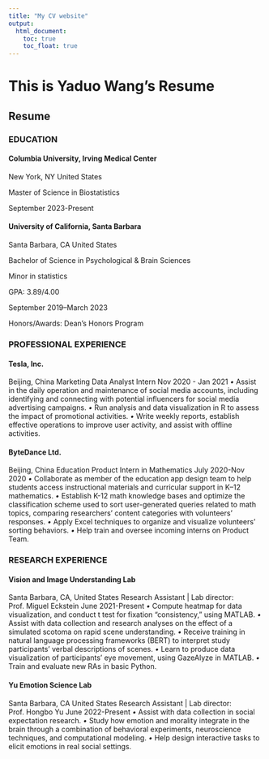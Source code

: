 ```yaml
---
title: "My CV website"
output: 
  html_document:
    toc: true
    toc_float: true
---
```


# This is Yaduo Wang's Resume

## Resume

### EDUCATION


#### Columbia University, Irving Medical Center    

New York, NY United States

Master of Science in Biostatistics

September 2023-Present


#### University of California, Santa Barbara   

Santa Barbara, CA United States

Bachelor of Science in Psychological & Brain Sciences

Minor in statistics

GPA: 3.89/4.00

September 2019–March 2023


Honors/Awards: Dean’s Honors Program


### PROFESSIONAL EXPERIENCE


#### Tesla, Inc. 


Beijing, China 
Marketing Data Analyst Intern 
Nov 2020 - Jan 2021 
*•* Assist in the daily operation and maintenance of social media accounts, including identifying and connecting with potential influencers for social media advertising campaigns.
*•* Run analysis and data visualization in R to assess the impact of promotional activities.
*•* Write weekly reports, establish effective operations to improve user activity, and assist with offline activities.


#### ByteDance Ltd. 


Beijing, China 
Education Product Intern in Mathematics 
July 2020-Nov 2020 
*•* Collaborate as member of the education app design team to help students access instructional materials and curricular support in K–12 mathematics.
*•* Establish K-12 math knowledge bases and optimize the classification scheme used to sort user-generated queries related to math topics, comparing researchers' content categories with volunteers' responses.
*•* Apply Excel techniques to organize and visualize volunteers’ sorting behaviors.
*•* Help train and oversee incoming interns on Product Team.


### RESEARCH EXPERIENCE


#### Vision and Image Understanding Lab 


Santa Barbara, CA, United States 
Research Assistant | Lab director: Prof. Miguel Eckstein 
June 2021-Present 
*•* Compute heatmap for data visualization, and conduct t test for fixation “consistency,” using MATLAB.
*•* Assist with data collection and research analyses on the effect of a simulated scotoma on rapid scene understanding.
*•* Receive training in natural language processing frameworks (BERT) to interpret study participants' verbal descriptions of scenes.
*•* Learn to produce data visualization of participants' eye movement, using GazeAlyze in MATLAB.
*•* Train and evaluate new RAs in basic Python.


#### Yu Emotion Science Lab 


Santa Barbara, CA United States 
Research Assistant | Lab director: Prof. Hongbo Yu 
June 2022-Present
*•* Assist with data collection in social expectation research.
*•* Study how emotion and morality integrate in the brain through a combination of behavioral experiments, neuroscience techniques, and computational modeling.
*•* Help design interactive tasks to elicit emotions in real social settings.


 